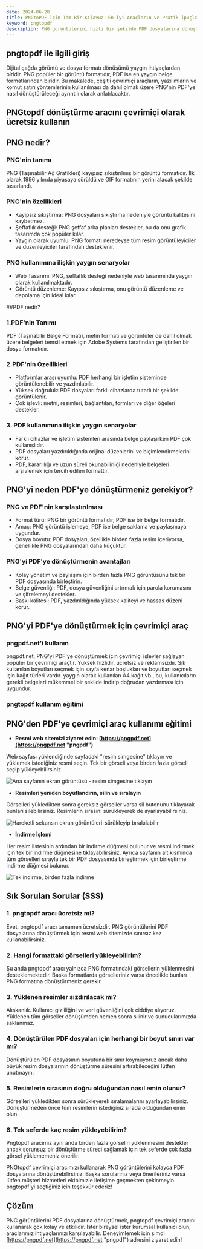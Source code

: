 ```yaml
---
date: 2024-06-28
title: PNGtoPDF İçin Tam Bir Kılavuz：En İyi Araçların ve Pratik İpuçlarının Ayrıntılı Açıklaması
keyword: pngtopdf
description: PNG görüntülerini hızlı bir şekilde PDF dosyalarına dönüştürmek için en iyi araçların nasıl kullanılacağına ilişkin derinlemesine araştırma, verimli dönüştürmeyi kolayca gerçekleştirmenize yardımcı olmak için ayrıntılı eğitimler ve sık sorulan soruların yanıtları sağlanmaktadır.
---
```


## pngtopdf ile ilgili giriş

Dijital çağda görüntü ve dosya formatı dönüşümü yaygın ihtiyaçlardan biridir. PNG popüler bir görüntü formatıdır, PDF ise en yaygın belge formatlarından biridir. Bu makalede, çeşitli çevrimiçi araçların, yazılımların ve komut satırı yöntemlerinin kullanılması da dahil olmak üzere PNG'nin PDF'ye nasıl dönüştürüleceği ayrıntılı olarak anlatılacaktır.

## PNGtopdf dönüştürme aracını çevrimiçi olarak ücretsiz kullanın
<PngToPdf />

## PNG nedir?

### PNG'nin tanımı
PNG (Taşınabilir Ağ Grafikleri) kayıpsız sıkıştırılmış bir görüntü formatıdır. İlk olarak 1996 yılında piyasaya sürüldü ve GIF formatının yerini alacak şekilde tasarlandı.
### PNG'nin özellikleri

- Kayıpsız sıkıştırma: PNG dosyaları sıkıştırma nedeniyle görüntü kalitesini kaybetmez.
- Şeffaflık desteği: PNG şeffaf arka planları destekler, bu da onu grafik tasarımda çok popüler kılar.
- Yaygın olarak uyumlu: PNG formatı neredeyse tüm resim görüntüleyiciler ve düzenleyiciler tarafından desteklenir.

### PNG kullanımına ilişkin yaygın senaryolar

- Web Tasarımı: PNG, şeffaflık desteği nedeniyle web tasarımında yaygın olarak kullanılmaktadır.
- Görüntü düzenleme: Kayıpsız sıkıştırma, onu görüntü düzenleme ve depolama için ideal kılar.

##PDF nedir?
### 1.PDF'nin Tanımı
PDF (Taşınabilir Belge Formatı), metin formatı ve görüntüler de dahil olmak üzere belgeleri temsil etmek için Adobe Systems tarafından geliştirilen bir dosya formatıdır.
### 2.PDF'nin Özellikleri
- Platformlar arası uyumlu: PDF herhangi bir işletim sisteminde görüntülenebilir ve yazdırılabilir.
- Yüksek doğruluk: PDF dosyaları farklı cihazlarda tutarlı bir şekilde görüntülenir.
- Çok işlevli: metni, resimleri, bağlantıları, formları ve diğer öğeleri destekler.

### 3. PDF kullanımına ilişkin yaygın senaryolar
- Farklı cihazlar ve işletim sistemleri arasında belge paylaşırken PDF çok kullanışlıdır.
- PDF dosyaları yazdırıldığında orijinal düzenlerini ve biçimlendirmelerini korur.
- PDF, kararlılığı ve uzun süreli okunabilirliği nedeniyle belgeleri arşivlemek için tercih edilen formattır.


## PNG'yi neden PDF'ye dönüştürmeniz gerekiyor?
### PNG ve PDF'nin karşılaştırılması
- Format türü: PNG bir görüntü formatıdır, PDF ise bir belge formatıdır.
- Amaç: PNG görüntü işlemeye, PDF ise belge saklama ve paylaşmaya uygundur.
- Dosya boyutu: PDF dosyaları, özellikle birden fazla resim içeriyorsa, genellikle PNG dosyalarından daha küçüktür.

### PNG'yi PDF'ye dönüştürmenin avantajları
- Kolay yönetim ve paylaşım için birden fazla PNG görüntüsünü tek bir PDF dosyasında birleştirin.
- Belge güvenliği: PDF, dosya güvenliğini artırmak için parola korumasını ve şifrelemeyi destekler.
- Baskı kalitesi: PDF, yazdırıldığında yüksek kaliteyi ve hassas düzeni korur.

## PNG'yi PDF'ye dönüştürmek için çevrimiçi araç

### pngpdf.net'i kullanın
pngpdf.net, PNG'yi PDF'ye dönüştürmek için çevrimiçi işlevler sağlayan popüler bir çevrimiçi araçtır. Yüksek hızlıdır, ücretsiz ve reklamsızdır. Sık kullanılan boyutları seçmek için sayfa kenar boşlukları ve boyutları seçmek için kağıt türleri vardır. yaygın olarak kullanılan A4 kağıt vb., bu, kullanıcıların gerekli belgeleri mükemmel bir şekilde indirip doğrudan yazdırması için uygundur.

### pngtopdf kullanım eğitimi
## PNG'den PDF'ye çevrimiçi araç kullanımı eğitimi

- **Resmi web sitemizi ziyaret edin: [https://pngpdf.net](https://pngpdf.net "pngpdf")**

 Web sayfası yüklendiğinde sayfadaki "resim simgesine" tıklayın ve yüklemek istediğiniz resmi seçin. Tek bir görseli veya birden fazla görseli seçip yükleyebilirsiniz.

 ![Ana sayfanın ekran görüntüsü - resim simgesine tıklayın](https://cdn-images.pngpdf.net/step1.png "Ana sayfanın ekran görüntüsü - resim simgesine tıklayın")

- **Resimleri yeniden boyutlandırın, silin ve sıralayın**

 Görselleri yükledikten sonra gereksiz görseller varsa sil butonunu tıklayarak bunları silebilirsiniz. Resimlerin sırasını sürükleyerek de ayarlayabilirsiniz.

 ![Hareketli sekansın ekran görüntüleri-sürükleyip bırakılabilir](https://cdn-images.pngpdf.net/step2.png "Hareketli sekansın ekran görüntüleri-sürükleyip bırakılabilir")

- **İndirme İşlemi**

 Her resim listesinin ardından bir indirme düğmesi bulunur ve resmi indirmek için tek bir indirme düğmesine tıklayabilirsiniz. Ayrıca sayfanın alt kısmında tüm görselleri sırayla tek bir PDF dosyasında birleştirmek için birleştirme indirme düğmesi bulunur.

 ![Tek indirme, birden fazla indirme](https://cdn-images.pngpdf.net/step3.png "Tek indirme, birden fazla indirme")




## Sık Sorulan Sorular (SSS)

### 1. pngtopdf aracı ücretsiz mi?
Evet, pngtopdf aracı tamamen ücretsizdir. PNG görüntülerini PDF dosyalarına dönüştürmek için resmi web sitemizde sınırsız kez kullanabilirsiniz.

### 2. Hangi formattaki görselleri yükleyebilirim?
Şu anda pngtopdf aracı yalnızca PNG formatındaki görsellerin yüklenmesini desteklemektedir. Başka formatlarda görselleriniz varsa öncelikle bunları PNG formatına dönüştürmeniz gerekir.

### 3. Yüklenen resimler sızdırılacak mı?
Alışkanlık. Kullanıcı gizliliğini ve veri güvenliğini çok ciddiye alıyoruz. Yüklenen tüm görseller dönüşümden hemen sonra silinir ve sunucularımızda saklanmaz.

### 4. Dönüştürülen PDF dosyaları için herhangi bir boyut sınırı var mı?
Dönüştürülen PDF dosyasının boyutuna bir sınır koymuyoruz ancak daha büyük resim dosyalarının dönüştürme süresini artırabileceğini lütfen unutmayın.

### 5. Resimlerin sırasının doğru olduğundan nasıl emin olunur?
Görselleri yükledikten sonra sürükleyerek sıralamalarını ayarlayabilirsiniz. Dönüştürmeden önce tüm resimlerin istediğiniz sırada olduğundan emin olun.

### 6. Tek seferde kaç resim yükleyebilirim?
Pngtopdf aracımız aynı anda birden fazla görselin yüklenmesini destekler ancak sorunsuz bir dönüştürme süreci sağlamak için tek seferde çok fazla görsel yüklememeniz önerilir.

PNGtopdf çevrimiçi aracımızı kullanarak PNG görüntülerini kolayca PDF dosyalarına dönüştürebilirsiniz. Başka sorularınız veya önerileriniz varsa lütfen müşteri hizmetleri ekibimizle iletişime geçmekten çekinmeyin. pngtopdf'yi seçtiğiniz için teşekkür ederiz!

## Çözüm

PNG görüntülerini PDF dosyalarına dönüştürmek, pngtopdf çevrimiçi aracını kullanarak çok kolay ve etkilidir. İster bireysel ister kurumsal kullanıcı olun, araçlarımız ihtiyaçlarınızı karşılayabilir. Deneyimlemek için şimdi [https://pngpdf.net](https://pngpdf.net "pngpdf") adresini ziyaret edin!